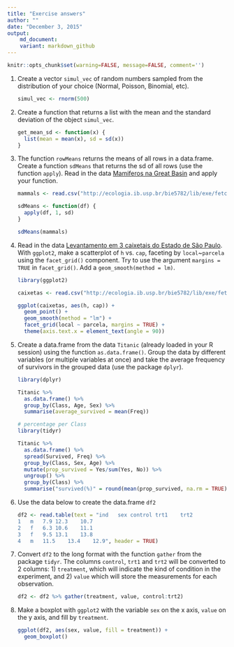 ```yaml
---
title: "Exercise answers"
author: ""
date: "December 3, 2015"
output: 
    md_document:
    variant: markdown_github
---
```


```r
knitr::opts_chunk$set(warning=FALSE, message=FALSE, comment='')
```
  
1. Create a vector `simul_vec` of random numbers sampled from the distribution of your choice (Normal, Poisson, Binomial, etc).

    ```r
    simul_vec <- rnorm(500)
    ```

2. Create a function that returns a list with the mean and the standard deviation of the object `simul_vec`.

    ```r
    get_mean_sd <- function(x) {
      list(mean = mean(x), sd = sd(x))
    }
    ```

3. The function `rowMeans` returns the means of all rows in a data.frame. Create a function `sdMeans` that returns the sd of all rows (use the function `apply`). Read in the data [Mamiferos na Great Basin](http://ecologia.ib.usp.br/bie5782/lib/exe/fetch.php?media=dados:gbmam93.csv) and apply your function.

    ```r
    mammals <- read.csv("http://ecologia.ib.usp.br/bie5782/lib/exe/fetch.php?media=dados:gbmam93.csv")
    
    sdMeans <- function(df) {
      apply(df, 1, sd)
    }
    
    sdMeans(mammals)
    ```

4.  Read in the data [Levantamento em 3 caixetais do Estado de São Paulo](http://ecologia.ib.usp.br/bie5782/lib/exe/fetch.php?media=dados:caixeta.csv). With `ggplot2`, make a scatterplot of `h` vs. `cap`, faceting by `local`~`parcela` using the `facet_grid()` component. Try to use the argument `margins = TRUE` in `facet_grid()`. Add a `geom_smooth(method = lm)`.

    ```r
    library(ggplot2)
    
    caixetas <- read.csv("http://ecologia.ib.usp.br/bie5782/lib/exe/fetch.php?media=dados:caixeta.csv")
    
    ggplot(caixetas, aes(h, cap)) +
      geom_point() +
      geom_smooth(method = "lm") +
      facet_grid(local ~ parcela, margins = TRUE) +
      theme(axis.text.x = element_text(angle = 90))
    ```

5. Create a data.frame from the data `Titanic` (already loaded in your R session) using the function `as.data.frame()`. Group the data by different variables (or multiple variables at once) and take the average frequency of survivors in the grouped data (use the package `dplyr`).

    ```r
    library(dplyr)
    
    Titanic %>%
      as.data.frame() %>%
      group_by(Class, Age, Sex) %>%
      summarise(average_survived = mean(Freq))
    
    # percentage per Class
    library(tidyr)
    
    Titanic %>% 
      as.data.frame() %>%
      spread(Survived, Freq) %>%
      group_by(Class, Sex, Age) %>%
      mutate(prop_survived = Yes/sum(Yes, No)) %>%
      ungroup() %>%
      group_by(Class) %>%
      summarise("survived(%)" = round(mean(prop_survived, na.rm = TRUE)*100, 2))
    ```

6. Use the data below to create the data.frame `df2`

    ```r
    df2 <- read.table(text = "ind	sex	control	trt1	trt2
    1	m	7.9	12.3	10.7
    2	f	6.3	10.6	11.1
    3	f	9.5	13.1	13.8
    4	m	11.5	13.4	12.9", header = TRUE)
    ```

7. Convert `df2` to the long format with the function `gather` from the package `tidyr`. The columns `control`, `trt1` and `trt2` will be converted to 2 columns: 1) `treatment`, which will indicate the kind of condition in the experiment, and 2) `value` which will store the measurements for each observation.

    ```r
    df2 <- df2 %>% gather(treatment, value, control:trt2) 
    ```

8. Make a boxplot with `ggplot2` with the variable `sex` on the x axis, `value` on the y axis, and fill by `treatment`.

    ```r
    ggplot(df2, aes(sex, value, fill = treatment)) +
      geom_boxplot()
    ```
